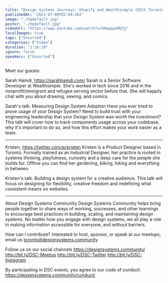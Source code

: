 ```yaml
---
title: "Design Systems Journeys: Shopify and Wealthsimple (DSCC Toronto)"
publishedAt: "2023-07-08T02:04:26Z"
image: "./hqdefault.jpg"
poster: "./hqdefault.jpg"
videoUrl: "https://www.youtube.com/watch?v=hHqqqqxMQ7g"
localImages: true
tags: ["Unsorted"]
categories: ["Video"]
duration: "1:16:19"
ignore: false
speakers: ["Unsorted"]
---
```


Meet our guests:

Sarah Hamdi, https://sarahhamdi.com/
Sarah is a Senior Software Developer at Wealthsimple. She's worked in tech since 2016 and in the nonprofit/immigrant and refugee serving sector before that. She will happily chat with you about drawing, sewing, and comics.

Sarah's talk: Measuring Design System Adoption
Have you ever tried to prove usage of your Design System? Need to build trust with your engineering leadership that your Design System was worth the investment? This talk will cover how to track components usage across your codebase, why it's important to do so, and how this effort makes your work easier as a team.

---

Kristen, https://twitter.com/ackristen
Kristen is a Product Designer based in Toronto. Formally trained as an Industrial Designer, her practice is rooted in systems thinking, playfulness, curiosity and a deep care for the people she builds for. Offline you can find her gardening, biking, hiking and everything in between.

Kristen's talk: Building a design system for a creative audience.
This talk will focus on designing for flexibility, creative freedom and redefining what consistent means on websites.

---

About Design Systems Community
Design Systems Community helps bring people together to share ways of working, successes, and other learnings to encourage best practices in building, scaling, and maintaining design systems. No matter how you engage with design systems, we all play a role in making information accessible for everyone, and without barriers.

How can I contribute?
Interested to host, sponsor, or speak at our meetups, email us toronto@designsystems.community

Follow us on our social channels
https://designsystems.community/
http://bit.ly/DSC-Meetup
http://bit.ly/DSC-Twitter
http://bit.ly/DSC-Instagram

By participating in DSC events, you agree to our code of conduct: https://designsystems.community/conduct/
